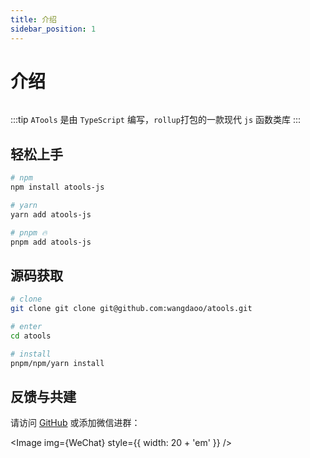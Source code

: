 ```yaml
---
title: 介绍
sidebar_position: 1
---
```



# 介绍

<Image img={Banner} />

:::tip
`ATools` 是由 `TypeScript` 编写，`rollup`打包的一款现代 `js` 函数类库
:::

## 轻松上手

```bash
# npm
npm install atools-js

# yarn
yarn add atools-js

# pnpm 🔥
pnpm add atools-js
```

## 源码获取

```bash
# clone
git clone git clone git@github.com:wangdaoo/atools.git

# enter
cd atools

# install
pnpm/npm/yarn install
```

## 反馈与共建

请访问 [GitHub](https://github.com/wangdaoo/atools) 或添加微信进群：

<!-- 宽度300,并且居中 -->

<Image img={WeChat} style={{ width: 20 + 'em' }} />
